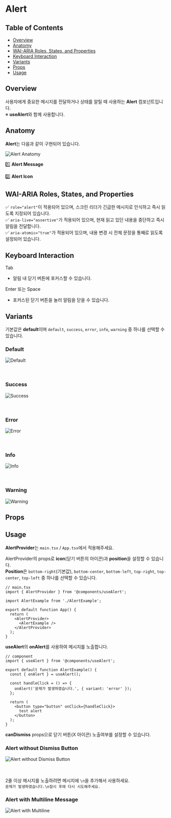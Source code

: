 


<Meta of={AlertStories} />

# Alert

## Table of Contents

- [Overview](#overview)
- [Anatomy](#anatomy)
- [WAI-ARIA Roles, States, and Properties](#wai-aria-roles-states-and-properties)
- [Keyboard Interaction](#keyboard-interaction)
- [Variants](#variants)
- [Props](#props)
- [Usage](#usage)

## Overview

사용자에게 중요한 메시지를 전달하거나 상태를 알릴 때 사용하는 **Alert** 컴포넌트입니다.  
※ **useAlert**와 함께 사용합니다.

## Anatomy

**Alert**는 다음과 같이 구현되어 있습니다.

<div className="img-container">
  <img src={AnatomyImage} alt="Alert Anatomy" />
</div>

1️⃣ **Alert Message**

2️⃣ **Alert Icon**

## WAI-ARIA Roles, States, and Properties

✅ `role="alert"`이 적용되어 있으며, 스크린 리더가 긴급한 메시지로 인식하고 즉시 읽도록 지정되어 있습니다.  
✅ `aria-live="assertive"`가 적용되어 있으며, 현재 읽고 있던 내용을 중단하고 즉시 알림을 전달합니다.  
✅ `aria-atomic="true"`가 적용되어 있으며, 내용 변경 시 전체 문장을 통째로 읽도록 설정되어 있습니다.

## Keyboard Interaction

<div className="keyboard">Tab</div>

- 알림 내 닫기 버튼에 포커스할 수 있습니다.

<div className="keyboard">Enter 또는 Space</div>

- 포커스된 닫기 버튼을 눌러 알림을 닫을 수 있습니다.

## Variants

기본값은 **default**이며 `default`, `success`, `error`, `info`, `warning` 중 하나를 선택할 수 있습니다.

<div className="img-container">
  <h3>Default</h3>
  <img src={DefaultImage} alt="Default" />
</div>
<br />
<br />
<div className="img-container">
  <h3>Success</h3>
  <img src={SuccessImage} alt="Success" />
</div>
<br />
<br />
<div className="img-container">
  <h3>Error</h3>
  <img src={ErrorImage} alt="Error" />
</div>
<br />
<br />
<div className="img-container">
  <h3>Info</h3>
  <img src={InfoImage} alt="Info" />
</div>
<br />
<br />
<div className="img-container">
  <h3>Warning</h3>
  <img src={WarningImage} alt="Warning" />
</div>

## Props

<ArgTypes />

## Usage

**AlertProvider**는 `main.tsx` / `App.tsx`에서 적용해주세요.

AlertProvider의 props로 **icon**(닫기 버튼의 아이콘)과 **position**을 설정할 수 있습니다.  
**Position**은 `bottom-right`(기본값), `bottom-center`, `bottom-left`, `top-right`, `top-center`, `top-left` 중 하나를 선택할 수 있습니다.

```tsx
// main.tsx
import { AlertProvider } from '@components/useAlert';

import AlertExample from './AlertExample';

export default function App() {
  return (
    <AlertProvider>
      <AlertExample />
    </AlertProvider>
  );
}
```

**useAlert**의 **onAlert**를 사용하여 메시지를 노출합니다.

```tsx
// component
import { useAlert } from '@components/useAlert';

export default function AlertExample() {
  const { onAlert } = useAlert();

  const handleClick = () => {
    onAlert('문제가 발생하였습니다.', { variant: 'error' });
  };

  return (
    <button type="button" onClick={handleClick}>
      test alert
    </button>
  );
}
```

**canDismiss** props으로 닫기 버튼(X 아이콘) 노출여부를 설정할 수 있습니다.

<div className="img-container">
  <h3>Alert without Dismiss Button</h3>
  <img src={AlertWithoutDismissImage} alt="Alert without Dismiss Button" />
</div>

<br />
<br />

2줄 이상 메시지를 노출하려면 메시지에 `\n`을 추가해서 사용하세요.  
`문제가 발생하였습니다.\n잠시 후에 다시 시도해주세요.`

<div className="img-container">
  <h3>Alert with Multiline Message</h3>
  <img src={AlertWithMultiline} alt="Alert with Multiline" />
</div>
